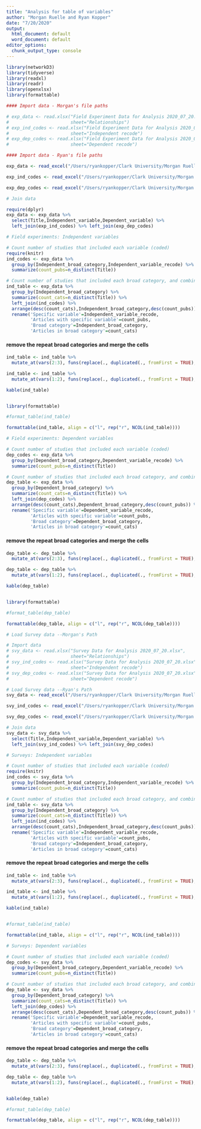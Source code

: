 ```yaml
---
title: "Analysis for table of variables"
author: "Morgan Ruelle and Ryan Kopper"
date: "7/20/2020"
output:
  html_document: default
  word_document: default
editor_options: 
  chunk_output_type: console
---
```


```r
library(networkD3)
library(tidyverse)
library(readxl)
library(readr)
library(openxlsx)
library(formattable)

```

```r
#### Import data - Morgan's file paths

# exp_data <- read.xlsx("Field Experiment Data for Analysis 2020_07_20.xlsx",   
#                       sheet="Relationships")
# exp_ind_codes <- read.xlsx("Field Experiment Data for Analysis 2020_07_20.xlsx",
#                       sheet="Independent recode")
# exp_dep_codes <- read.xlsx("Field Experiment Data for Analysis 2020_07_20.xlsx",
#                       sheet="Dependent recode")
```

```r
#### Import data - Ryan's file paths

exp_data <- read_excel("/Users/ryankopper/Clark University/Morgan Ruelle - Ryan Kopper Research/Push Pull Systematic Review/Survey Data for Analysis 2020_07_20.xlsx", sheet = "Relationships")

exp_ind_codes <- read_excel("/Users/ryankopper/Clark University/Morgan Ruelle - Ryan Kopper Research/Push Pull Systematic Review/Survey Data for Analysis 2020_07_20.xlsx", sheet = "Independent recode")

exp_dep_codes <- read_excel("/Users/ryankopper/Clark University/Morgan Ruelle - Ryan Kopper Research/Push Pull Systematic Review/Survey Data for Analysis 2020_07_20.xlsx", sheet = "Dependent recode")

```

```r
# Join data

require(dplyr)
exp_data <- exp_data %>%
  select(Title,Independent_variable,Dependent_variable) %>% 
  left_join(exp_ind_codes) %>% left_join(exp_dep_codes)
```

```r
# Field experiments: Independent variables

# Count number of studies that included each variable (coded)
require(knitr)
ind_codes <- exp_data %>% 
  group_by(Independent_broad_category,Independent_variable_recode) %>% 
  summarize(count_pubs=n_distinct(Title))

# Count number of studies that included each broad category, and combine with the previous table
ind_table <- exp_data %>% 
  group_by(Independent_broad_category) %>% 
  summarize(count_cats=n_distinct(Title)) %>%
  left_join(ind_codes) %>% 
  arrange(desc(count_cats),Independent_broad_category,desc(count_pubs)) %>%
  rename('Specific variable'=Independent_variable_recode,
         'Articles with specific variable'=count_pubs,
         'Broad category'=Independent_broad_category,
         'Articles in broad category'=count_cats)
```

#### remove the repeat broad categories and merge the cells
```r
ind_table <- ind_table %>% 
  mutate_at(vars(2:3), funs(replace(., duplicated(., fromFirst = TRUE), '')))

ind_table <- ind_table %>% 
  mutate_at(vars(1:2), funs(replace(., duplicated(., fromFirst = TRUE), '')))

kable(ind_table)


library(formattable)

#format_table(ind_table)

formattable(ind_table, align = c("l", rep("r", NCOL(ind_table))))
```

```r
# Field experiments: Dependent variables

# Count number of studies that included each variable (coded)
dep_codes <- exp_data %>% 
  group_by(Dependent_broad_category,Dependent_variable_recode) %>% 
  summarize(count_pubs=n_distinct(Title))

# Count number of studies that included each broad category, and combine with the previous table
dep_table <- exp_data %>% 
  group_by(Dependent_broad_category) %>% 
  summarize(count_cats=n_distinct(Title)) %>%
  left_join(dep_codes) %>% 
  arrange(desc(count_cats),Dependent_broad_category,desc(count_pubs)) %>%
  rename('Specific variable'=Dependent_variable_recode,
         'Articles with specific variable'=count_pubs,
         'Broad category'=Dependent_broad_category,
         'Articles in broad category'=count_cats)
```

#### remove the repeat broad categories and merge the cells
```r
dep_table <- dep_table %>% 
  mutate_at(vars(2:3), funs(replace(., duplicated(., fromFirst = TRUE), '')))

dep_table <- dep_table %>% 
  mutate_at(vars(1:2), funs(replace(., duplicated(., fromFirst = TRUE), '')))

kable(dep_table)


library(formattable)

#format_table(dep_table)

formattable(dep_table, align = c("l", rep("r", NCOL(dep_table))))
```

```r
# Load Survey data --Morgan's Path

# Import data
# svy_data <- read.xlsx("Survey Data for Analysis 2020_07_20.xlsx",   
#                       sheet="Relationships")
# svy_ind_codes <- read.xlsx("Survey Data for Analysis 2020_07_20.xlsx",
#                       sheet="Independent recode")
# svy_dep_codes <- read.xlsx("Survey Data for Analysis 2020_07_20.xlsx",
#                       sheet="Dependent recode")
```

```r
# Load Survey data --Ryan's Path
svy_data <- read_excel("/Users/ryankopper/Clark University/Morgan Ruelle - Ryan Kopper Research/Push Pull Systematic Review/Survey Data for Analysis 2020_07_20.xlsx", sheet = "Relationships")

svy_ind_codes <- read_excel("/Users/ryankopper/Clark University/Morgan Ruelle - Ryan Kopper Research/Push Pull Systematic Review/Survey Data for Analysis 2020_07_20.xlsx", sheet = "Independent recode")

svy_dep_codes <- read_excel("/Users/ryankopper/Clark University/Morgan Ruelle - Ryan Kopper Research/Push Pull Systematic Review/Survey Data for Analysis 2020_07_20.xlsx", sheet = "Dependent recode")

```

```r
# Join data
svy_data <- svy_data %>%
  select(Title,Independent_variable,Dependent_variable) %>% 
  left_join(svy_ind_codes) %>% left_join(svy_dep_codes)
```

```r
# Surveys: Independent variables

# Count number of studies that included each variable (coded)
require(knitr)
ind_codes <- svy_data %>% 
  group_by(Independent_broad_category,Independent_variable_recode) %>% 
  summarize(count_pubs=n_distinct(Title))

# Count number of studies that included each broad category, and combine with the previous table
ind_table <- svy_data %>% 
  group_by(Independent_broad_category) %>% 
  summarize(count_cats=n_distinct(Title)) %>%
  left_join(ind_codes) %>% 
  arrange(desc(count_cats),Independent_broad_category,desc(count_pubs)) %>%
  rename('Specific variable'=Independent_variable_recode,
         'Articles with specific variable'=count_pubs,
         'Broad category'=Independent_broad_category,
         'Articles in broad category'=count_cats)

```

#### remove the repeat broad categories and merge the cells
```r
ind_table <- ind_table %>% 
  mutate_at(vars(2:3), funs(replace(., duplicated(., fromFirst = TRUE), '')))

ind_table <- ind_table %>% 
  mutate_at(vars(1:2), funs(replace(., duplicated(., fromFirst = TRUE), '')))

kable(ind_table)


#format_table(ind_table)

formattable(ind_table, align = c("l", rep("r", NCOL(ind_table))))

```

```r
# Surveys: Dependent variables

# Count number of studies that included each variable (coded)
dep_codes <- svy_data %>% 
  group_by(Dependent_broad_category,Dependent_variable_recode) %>% 
  summarize(count_pubs=n_distinct(Title))

# Count number of studies that included each broad category, and combine with the previous table
dep_table <- svy_data %>% 
  group_by(Dependent_broad_category) %>% 
  summarize(count_cats=n_distinct(Title)) %>%
  left_join(dep_codes) %>% 
  arrange(desc(count_cats),Dependent_broad_category,desc(count_pubs)) %>%
  rename('Specific variable'=Dependent_variable_recode,
         'Articles with specific variable'=count_pubs,
         'Broad category'=Dependent_broad_category,
         'Articles in broad category'=count_cats)

```

#### remove the repeat broad categories and merge the cells
```r
dep_table <- dep_table %>% 
  mutate_at(vars(2:3), funs(replace(., duplicated(., fromFirst = TRUE), '')))

dep_table <- dep_table %>% 
  mutate_at(vars(1:2), funs(replace(., duplicated(., fromFirst = TRUE), '')))


kable(dep_table)

#format_table(dep_table)

formattable(dep_table, align = c("l", rep("r", NCOL(dep_table))))
                                 
```
